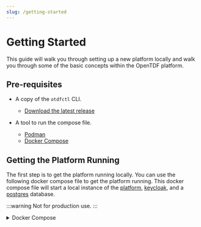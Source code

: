 ```yaml
---
slug: /getting-started
---
```

# Getting Started

This guide will walk you through setting up a new platform locally and walk you through some of the basic concepts within the OpenTDF platform.

## Pre-requisites

- A copy of the `otdfctl` CLI.
  - [Download the latest release](https://github.com/opentdf/otdfctl/releases)
  
- A tool to run the compose file.
  - [Podman](https://podman.io/)
  - [Docker Compose](https://docs.docker.com/compose/)

## Getting the Platform Running

The first step is to get the platform running locally. You can use the following docker compose file to get the platform running. This docker compose file will start a local instance of the [platform](https://github.com/opentdf/platform/tree/main), [keycloak](https://www.keycloak.org/), and a [postgres](https://www.postgresql.org/) database.

:::warning
Not for production use.
:::

<details>
<summary>Docker Compose</summary>
```yaml
name: opentdf
volumes:
  configs:
  keys:
  caddy_data:
configs:
  caddy_config:
    content: |
      {
        log {
            level INFO
            output stdout
        }
      }
      https://keycloak.opentdf.local:9443 {
        tls internal
        reverse_proxy keycloak:8888
      }
      https://platform.opentdf.local:8443 {
        tls internal
        reverse_proxy {
            to h2c://platform:8080
            transport http {
                versions h2c 2 1.1  # Enable gRPC proxying
            }
        }

      }
services:
  caddy:
    #image: cgr.dev/chainguard/caddy:latest-dev #@sha256:20e31e59503a775f28e7eb0d724384055236a35c52ff4e5aca6caac8390d61dc
    image: caddy:alpine
    command: ['caddy','run', '--config', '/etc/caddy/Caddyfile']
    configs:
      - source: caddy_config
        target: /etc/caddy/Caddyfile
    ports:
      - '9443:9443'
      - '8443:8443'
    volumes:
      - caddy_data:/data
    restart: unless-stopped
    healthcheck:
      test: ["CMD-SHELL", "wget -q --server-response --tries=1 http://127.0.0.1:2019/metrics 2>&1 | awk '/^  HTTP/{print $2}' | grep -q '200'"]
      interval: 5s
      timeout: 5s
      retries: 3
  check-certs:
    image: cgr.dev/chainguard/bash:latest@sha256:553a2674ec4f7d8a701873c1dcb43138f83e787ac1d17043cba0085ae3bd7038
    volumes:
      - type: volume
        source: caddy_data
        target: /etc/ssl/certs
        volume:
          subpath: caddy/certificates/local/keycloak.opentdf.local/
    command:
      - |
        echo "Checking certificates"
        ls -alh /etc/ssl/certs
        cat /etc/ssl/certs/keycloak.opentdf.local.crt
    depends_on:
      caddy:
        condition: service_healthy
      ensure-permissions:
        condition: service_completed_successfully
  ensure-permissions:
    image: alpine
    command:
    - 'sh'
    - '-c'
    - |
      chmod -R 665 /configs
      ls -alh /configs
      chmod -R 665 /keys
      ls -alh /keys
      chmod -R 665 /data
      ls -alh /data
    volumes:
      - configs:/configs
      - keys:/keys
      - caddy_data:/data

  #================================================================

# Start Keycloak

  #----------------------------------------------------------------
  keycloak:
    image: cgr.dev/chainguard/keycloak:latest@sha256:7e06ca655329cb8256ee2d226e32d48377a1d0e436de4fb10bdd428ed4848afa # 25.0.1
    restart: unless-stopped
    command: ['start-dev']
    environment:
      KC_DB: postgres
      KC_DB_URL_HOST: keycloak-db
      KC_DB_URL_PORT: 5432
      KC_DB_URL_DATABASE: keycloak
      KC_DB_USERNAME: postgres
      KC_DB_PASSWORD: changeme
      KC_HOSTNAME: '<https://keycloak.opentdf.local:9443>'
      KC_HOSTNAME_ADMIN: '<https://keycloak.opentdf.local:9443>'
      KC_HTTP_ENABLED: 'true'
      KC_HTTP_PORT: 8888
      KEYCLOAK_ADMIN: admin
      KEYCLOAK_ADMIN_PASSWORD: changeme
      KC_FEATURES: 'preview,token-exchange'
      KC_HEALTH_ENABLED: 'true'
    healthcheck:
      test: ['CMD-SHELL', '[ -f /tmp/HealthCheck.java ] || echo "public class HealthCheck { public static void main(String[] args) throws java.lang.Throwable { System.exit(java.net.HttpURLConnection.HTTP_OK == ((java.net.HttpURLConnection)new java.net.URL(args[0]).openConnection()).getResponseCode() ? 0 : 1); } }" > /tmp/HealthCheck.java && java /tmp/HealthCheck.java http://localhost:9000/health/ready']
      interval: 5s
      timeout: 10s
      retries: 3
      start_period: 5m
    depends_on:
      keycloak-db:
        condition: service_healthy
        restart: true
  keycloak-db:
    image: cgr.dev/chainguard/postgres:latest@sha256:f359eed58238db0c9dc24b791e11b197e997e799eb42455f31099fc1492617e7
    restart: unless-stopped
    environment:
      POSTGRES_PASSWORD: changeme
      POSTGRES_USER: postgres
      POSTGRES_DB: keycloak
    healthcheck:
      test: ["CMD-SHELL", "pg_isready"]
      interval: 5s
      timeout: 5s
      retries: 10
      start_period: 2m
  download-keycloak-config:
    image: cgr.dev/chainguard/curl:latest-dev@sha256:8afd56d4c8692ddfdc0ed2b54da2d1e02c0946433cb318700645f9cd70ccdb3a
    volumes:
      - configs:/configs
    command: ['-o', '/configs/keycloak-config.yaml', 'https://raw.githubusercontent.com/opentdf/platform/main/service/cmd/keycloak_data.yaml']
    depends_on:
      ensure-permissions:
        condition: service_completed_successfully
  #================================================================

# Provisioning Keycloak with expected realm, clients, and users

  #----------------------------------------------------------------
  keycloak-provisioning:
    image: registry.opentdf.io/platform:nightly
    volumes:
      - configs:/configs
    command:
      [
        'provision',
        'keycloak',
        '-e',
        'http://keycloak:8888',
        '-f',
        '/configs/keycloak-config.yaml',
      ]
    depends_on:
      keycloak:
        condition: service_healthy
        restart: true
      download-keycloak-config:
        condition: service_completed_successfully
        restart: true
  #================================================================

# Start the OpenTDF service

  #----------------------------------------------------------------
  download-platform-config:
    image: cgr.dev/chainguard/curl:latest-dev@sha256:8afd56d4c8692ddfdc0ed2b54da2d1e02c0946433cb318700645f9cd70ccdb3a
    volumes:
      - configs:/configs
    command: ['-o', '/configs/.opentdf.yaml', 'https://raw.githubusercontent.com/opentdf/platform/main/opentdf-dev.yaml']
    depends_on:
      ensure-permissions:
        condition: service_completed_successfully
  modify-platform-config:
    image: cgr.dev/chainguard/bash:latest@sha256:553a2674ec4f7d8a701873c1dcb43138f83e787ac1d17043cba0085ae3bd7038
    volumes:
      - configs:/configs
    command:
      - |
        echo "Modifying /configs/.opentdf.yaml"
        echo "$(</configs/.opentdf.yaml )"
        sed -i 's|kas-private.pem|/keys/kas-private.pem|g' /configs/.opentdf.yaml
        sed -i 's|kas-cert.pem|/keys/kas-cert.pem|g' /configs/.opentdf.yaml
        sed -i 's|kas-ec-private.pem|/keys/kas-ec-private.pem|g' /configs/.opentdf.yaml
        sed -i 's|kas-ec-cert.pem|/keys/kas-ec-cert.pem|g' /configs/.opentdf.yaml
        sed -i 's|# db:|db: |g' /configs/.opentdf.yaml
        sed -i 's|#   host: localhost|  host: |g' /configs/.opentdf.yaml
        sed -i 's|issuer: http://localhost:8888/auth/realms/opentdf|issuer: http://keycloak:8888/realms/opentdf|g' /configs/.opentdf.yaml
        sed -i 's|tokenendpoint: http://localhost:8888/auth/realms/opentdf/protocol/openid-connect/token|tokenendpoint: http://keycloak:8888/realms/opentdf/protocol/openid-connect/token|g' /configs/.opentdf.yaml
        sed -i 's|url: http://localhost:8888/auth|url: http://keycloak:8888|g' /configs/.opentdf.yaml
        echo "$(</configs/.opentdf.yaml )"
    depends_on:
      download-platform-config:
        condition: service_completed_successfully
  generate-kas-rsa-keys:
    image: alpine/openssl
    volumes:
      - keys:/keys
    entrypoint: ["/bin/sh", "-c"]
    command:
      - |
        echo "Generating RSA keys"
        openssl req -x509 -nodes -newkey RSA:2048 -subj "/CN=kas" -keyout /keys/kas-private.pem -out /keys/kas-cert.pem -days 365
        chmod 444 /keys/kas-private.pem
        chmod 444 /keys/kas-cert.pem
    depends_on:
      ensure-permissions:
        condition: service_completed_successfully
  generate-kas-ec-keys:
    image: alpine/openssl
    volumes:
      - keys:/keys
    entrypoint: ["/bin/sh", "-c"]
    command:
      - |
        echo "Generating EC keys"
        openssl ecparam -name secp256r1 -out /keys/secp256r1.pem && \
        openssl req -x509 -nodes -newkey ec:/keys/secp256r1.pem -subj "/CN=kas" -keyout /keys/kas-ec-private.pem -out /keys/kas-ec-cert.pem -days 365
        chmod 444 /keys/kas-ec-private.pem
        chmod 444 /keys/kas-ec-cert.pem
    depends_on:
      ensure-permissions:
        condition: service_completed_successfully
  platform:
    image: registry.opentdf.io/platform:nightly
    volumes:
      - configs:/configs
      - keys:/keys
      - type: volume
        source: caddy_data
        target: /etc/ssl/certs
        volume:
          subpath: caddy/certificates/local/keycloak.opentdf.local
    extra_hosts:
      - "keycloak.opentdf.local:host-gateway"
    command: ['start','--config-file','/configs/.opentdf.yaml','--config-key','opentdf']
    restart: always
    environment:
      OPENTDF_DB_HOST: platform-db
      OPENTDF_DB_USER: postgres
      OPENTDF_DB_PASSWORD: changeme2
    depends_on:
      keycloak:
        condition: service_healthy
        restart: true
      keycloak-provisioning:
        condition: service_completed_successfully
      platform-db:
        condition: service_healthy
        restart: true
      download-platform-config:
        condition: service_completed_successfully
      generate-kas-rsa-keys:
        condition: service_completed_successfully
      generate-kas-ec-keys:
        condition: service_completed_successfully
      modify-platform-config:
        condition: service_completed_successfully
      caddy:
        condition: service_healthy
      check-certs:
        condition: service_completed_successfully
  platform-db:
    image: cgr.dev/chainguard/postgres:latest@sha256:f359eed58238db0c9dc24b791e11b197e997e799eb42455f31099fc1492617e7
    restart: unless-stopped
    environment:
      POSTGRES_USER: postgres
      POSTGRES_PASSWORD: changeme
      POSTGRES_DB: opentdf
    healthcheck:
      test: ["CMD-SHELL", "pg_isready"]
      interval: 5s
      timeout: 5s
      retries: 10

```

</details>

## Update /etc/hosts

In order for the services to communicate correctly you will need to update your `/etc/hosts` file.

```shell
echo -e "127.0.0.1 platform.opentdf.local\n127.0.0.1 keycloak.opentdf.local" | sudo tee -a /etc/hosts
```

## Export Environment Variables

For the remainder of this guide you will want to export the following environment variables.

```shell
export PLATFORM_HOST=https://platform.opentdf.local:8443
```

## Trust Self Signed Certificates

During the bootstrapping process `caddy` will generate self signed certificiates. You will either need to trust these certificates on your system or use the `--tls-no-verify` flag on every command.

Example of extracting the certificate from the container.

```shell
mkdir -p ./opentdf-certs
```

```shell
docker cp opentdf-caddy-1:/data/caddy/certificates/local/keycloak.opentdf.local/keycloak.opentdf.local.crt ./opentdf-certs
```

```shell
docker cp opentdf-caddy-1:/data/caddy/certificates/local/platform.opentdf.local/platform.opentdf.local.crt ./opentdf-certs
```

## Login to the Platform

During the provisioning of the platform, a few test clients were created in **keycloak**. You can use the following credentials to login to the platform. This will cache those credentials locally for the `otdfctl` CLI. You can also pass in the flags `--with-client-creds` and `--with-client-creds-file` on every command to authenticate with the platform.

```shell
otdfctl --host $PLATFORM_HOST auth client-credentials --client-id opentdf --client-secret secret
```

## Create A Namespace

In this first step you are going to create a new `namespace`. A namespace is a way to organize your `attributes` within the platform.

You will see an empty list of namespaces when you first start the platform.

```shell
otdfctl --host $PLATFORM_HOST --tls-no-verify  policy attributes namespaces list
```

```shell
SUCCESS   Found namespaces list
┌─────────────────────────┬───────────────────────────┬─────────────────────────────┬────────────────────────────┬────────────────────────────────┬────────────────────────────────┐
│Id                       │Name                       │Active                       │Labels                      │Created At                      │Updated At                      │
├─────────────────────────┼───────────────────────────┼─────────────────────────────┼────────────────────────────┼────────────────────────────────┼────────────────────────────────┤
└─────────────────────────┴───────────────────────────┴─────────────────────────────┴────────────────────────────┴────────────────────────────────┴────────────────────────────────┘
NOTE   Use 'namespaces get --id=<id> --json' to see all properties
```

### Create a new namespace

```shell
otdfctl --host $PLATFORM_HOST  policy attributes namespaces create --name opentdf.io
```

```shell
SUCCESS   Created namespaces: 7650f02a-be00-4faa-a1d1-37cded5e23dc
┌────────────────────────────────────────────────────────────────────────────┬─────────────────────────────────────────────────────────────────────────────────────────────────────┐
│Property                                                                    │Value                                                                                                │
├────────────────────────────────────────────────────────────────────────────┼─────────────────────────────────────────────────────────────────────────────────────────────────────┤
│Name                                                                        │opentdf.io                                                                                           │
│Id                                                                          │7650f02a-be00-4faa-a1d1-37cded5e23dc                                                                 │
│Created At                                                                  │Mon Jun 24 11:02:00 UTC 2024                                                                         │
│Updated At                                                                  │Mon Jun 24 11:02:00 UTC 2024                                                                         │
└────────────────────────────────────────────────────────────────────────────┴─────────────────────────────────────────────────────────────────────────────────────────────────────┘
NOTE   Use 'namespaces get --id=7650f02a-be00-4faa-a1d1-37cded5e23dc --json' to see all properties
```

### List the namespaces

With that namespace created we should be able to see it in the list of namespaces as well as get the details of the namespace.

```shell
otdfctl --host $PLATFORM_HOST  policy attributes namespaces list
```
  
```shell
SUCCESS   Found namespaces list
┌──────────────────────────────────────────────┬────────────────────┬────────────────┬────────────────┬──────────────────────────────────────┬─────────────────────────────────────┐
│Id                                            │Name                │Active          │Labels          │Created At                            │Updated At                           │
├──────────────────────────────────────────────┼────────────────────┼────────────────┼────────────────┼──────────────────────────────────────┼─────────────────────────────────────┤
│7650f02a-be00-4faa-a1d1-37cded5e23dc          │opentdf.io          │true            │[]              │Mon Jun 24 11:02:00 UTC 2024          │Mon Jun 24 11:02:00 UTC 2024         │
└──────────────────────────────────────────────┴────────────────────┴────────────────┴────────────────┴──────────────────────────────────────┴─────────────────────────────────────┘
NOTE   Use 'namespaces get --id=<id> --json' to see all properties
```

Let's export the namespace id for later use.

```shell
export NAMESPACE_ID=<id>
```

### Get the details of the namespace

```shell
otdfctl --host $PLATFORM_HOST  policy attributes namespaces get --id=$NAMESPACE_ID
```

```shell
SUCCESS   Found namespaces: 7650f02a-be00-4faa-a1d1-37cded5e23dc
┌────────────────────────────────────────────────────────────────────────────┬─────────────────────────────────────────────────────────────────────────────────────────────────────┐
│Property                                                                    │Value                                                                                                │
├────────────────────────────────────────────────────────────────────────────┼─────────────────────────────────────────────────────────────────────────────────────────────────────┤
│Id                                                                          │7650f02a-be00-4faa-a1d1-37cded5e23dc                                                                 │
│Name                                                                        │opentdf.io                                                                                           │
│Created At                                                                  │Mon Jun 24 11:02:00 UTC 2024                                                                         │
│Updated At                                                                  │Mon Jun 24 11:02:00 UTC 2024                                                                         │
└────────────────────────────────────────────────────────────────────────────┴─────────────────────────────────────────────────────────────────────────────────────────────────────┘
NOTE   Use 'namespaces get --id=7650f02a-be00-4faa-a1d1-37cded5e23dc --json' to see all properties
```

## Create an Attribute

Now that we have a namespace we can create a new attribute. An attribute is a way to define a classification for your data.

It consists of two main parts:

1. A `definition` which describes how an entities entitlements and resource attributes are compared.
    1. **ANY_OF**: The entity must have at least one of the values in the list. This is your typical `OR` operation.
    2. **ALL_OF**: The entity must have all of the values in the list. This is your typical `AND` operation.
    3. **HIERARCHY**: This is an ordered list of values. The entity must have an equal or greater value in the list.

2. A list of `values`

:::warning

Attribute name and values are case insensitive. This means `ROLE` is equal to `role`.

:::

:::tip

You can also create values at the same time when creating the definition. This is useful when you know the values you want to use. (e.g. --value admin --value developer --value guest)

:::

### Create attribute definition

```shell
otdfctl --host $PLATFORM_HOST  policy attributes create --name role  -s $NAMESPACE_ID  -r ANY_OF
```

```shell
SUCCESS   Created attributes: bd02d7ab-564d-4b6c-95c4-3d4a8a259000
┌────────────────────────────────────────────────────────────────────────────────┬─────────────────────────────────────────────────────────────────────────────────────────────────┐
│Property                                                                        │Value                                                                                            │
├────────────────────────────────────────────────────────────────────────────────┼─────────────────────────────────────────────────────────────────────────────────────────────────┤
│Name                                                                            │role                                                                                             │
│Rule                                                                            │ANY_OF                                                                                           │
│Values                                                                          │[]                                                                                               │
│Namespace                                                                       │opentdf.io                                                                                       │
│Created At                                                                      │Mon Jun 24 11:09:39 UTC 2024                                                                     │
│Updated At                                                                      │Mon Jun 24 11:09:39 UTC 2024                                                                     │
└────────────────────────────────────────────────────────────────────────────────┴─────────────────────────────────────────────────────────────────────────────────────────────────┘
NOTE   Use 'attributes get --id=bd02d7ab-564d-4b6c-95c4-3d4a8a259000 --json' to see all properties
```

Let's export the attribute id for later use.

```shell
export ATTRIBUTE_ID=<id>
```

### Create attribute values

```shell
# Create admin value
otdfctl --host $PLATFORM_HOST  policy attributes values create -a $ATTRIBUTE_ID --value admin
```

```shell
SUCCESS   Created values: 0fe7e8d0-a3ff-485f-ac24-a54d85904712
┌──────────────────────────────────────────────────────────────────────────┬───────────────────────────────────────────────────────────────────────────────────────────────────────┐
│Property                                                                  │Value                                                                                                  │
├──────────────────────────────────────────────────────────────────────────┼───────────────────────────────────────────────────────────────────────────────────────────────────────┤
│Id                                                                        │0fe7e8d0-a3ff-485f-ac24-a54d85904712                                                                   │
│FQN                                                                       │https://opentdf.io/attr/role/value/admin                                                               │
│Value                                                                     │admin                                                                                                  │
│Created At                                                                │Mon Jun 24 11:11:15 UTC 2024                                                                           │
│Updated At                                                                │Mon Jun 24 11:11:15 UTC 2024                                                                           │
└──────────────────────────────────────────────────────────────────────────┴───────────────────────────────────────────────────────────────────────────────────────────────────────┘
NOTE   Use 'values get --id=0fe7e8d0-a3ff-485f-ac24-a54d85904712 --json' to see all properties
```

Export the admin value id for later use.

```shell
export ADMIN_VALUE_ID=<id>
```

```shell
# Create developer value
otdfctl --host $PLATFORM_HOST  policy attributes values create -a $ATTRIBUTE_ID --value developer
```

```shell
SUCCESS   Created values: dbfcbe15-7392-4e35-9e1d-3d06918472be
┌────────────────────────────────────────────────────────────────────────┬─────────────────────────────────────────────────────────────────────────────────────────────────────────┐
│Property                                                                │Value                                                                                                    │
├────────────────────────────────────────────────────────────────────────┼─────────────────────────────────────────────────────────────────────────────────────────────────────────┤
│Id                                                                      │dbfcbe15-7392-4e35-9e1d-3d06918472be                                                                     │
│FQN                                                                     │https://opentdf.io/attr/role/value/developer                                                             │
│Value                                                                   │developer                                                                                                │
│Created At                                                              │Mon Jun 24 11:12:45 UTC 2024                                                                             │
│Updated At                                                              │Mon Jun 24 11:12:45 UTC 2024                                                                             │
└────────────────────────────────────────────────────────────────────────┴─────────────────────────────────────────────────────────────────────────────────────────────────────────┘
NOTE   Use 'values get --id=dbfcbe15-7392-4e35-9e1d-3d06918472be --json' to see all properties
```

Export the developer value id for later use.

```shell
export DEVELOPER_VALUE_ID=<id>
```

```shell
# Create guest value
otdfctl --host $PLATFORM_HOST  policy attributes values create -a $ATTRIBUTE_ID --value guest
```

```shell
SUCCESS   Created values: 654f0877-2c0b-4a62-a9c3-87ed42bf77ac
┌──────────────────────────────────────────────────────────────────────────┬───────────────────────────────────────────────────────────────────────────────────────────────────────┐
│Property                                                                  │Value                                                                                                  │
├──────────────────────────────────────────────────────────────────────────┼───────────────────────────────────────────────────────────────────────────────────────────────────────┤
│Id                                                                        │654f0877-2c0b-4a62-a9c3-87ed42bf77ac                                                                   │
│FQN                                                                       │https://opentdf.io/attr/role/value/guest                                                               │
│Value                                                                     │guest                                                                                                  │
│Created At                                                                │Mon Jun 24 11:14:22 UTC 2024                                                                           │
│Updated At                                                                │Mon Jun 24 11:14:22 UTC 2024                                                                           │
└──────────────────────────────────────────────────────────────────────────┴───────────────────────────────────────────────────────────────────────────────────────────────────────┘
NOTE   Use 'values get --id=654f0877-2c0b-4a62-a9c3-87ed42bf77ac --json' to see all properties
```

Export the guest value id for later use.

```shell
export GUEST_VALUE_ID=<id>
```

### Get the attribute details

Now that we have listed values for the attribute, we can get the details of the attribute. You should see the added values in the list now.

```shell
otdfctl --host $PLATFORM_HOST  policy attributes get --id=$ATTRIBUTE_ID
```

```shell
SUCCESS   Found attributes: bd02d7ab-564d-4b6c-95c4-3d4a8a259000
┌────────────────────────────────────────────────────────────────────────────┬─────────────────────────────────────────────────────────────────────────────────────────────────────┐
│Property                                                                    │Value                                                                                                │
├────────────────────────────────────────────────────────────────────────────┼─────────────────────────────────────────────────────────────────────────────────────────────────────┤
│Id                                                                          │bd02d7ab-564d-4b6c-95c4-3d4a8a259000                                                                 │
│Name                                                                        │role                                                                                                 │
│Rule                                                                        │ANY_OF                                                                                               │
│Values                                                                      │[admin, developer, guest]                                                                            │
│Namespace                                                                   │opentdf.io                                                                                           │
│Created At                                                                  │Mon Jun 24 11:09:39 UTC 2024                                                                         │
│Updated At                                                                  │Mon Jun 24 11:14:22 UTC 2024                                                                         │
└────────────────────────────────────────────────────────────────────────────┴─────────────────────────────────────────────────────────────────────────────────────────────────────┘
NOTE   Use 'attributes get --id=bd02d7ab-564d-4b6c-95c4-3d4a8a259000 --json' to see all properties
```

## Create a Subject Mapping

A `subject mapping` is a way to define how a user or entity is mapped to an attribute in the **OpenTDF Platform**.

An attribute that is mapped to an entity is considered an `entitlement`. An `entitlement` is a way to define what tdf resources an entity can access.

With `subject mappings` there is a sub-resource  called `subject condition sets`. These are a set of conditions that must be met for the `subject mapping` to be applied.

### Create a Subject Condition Set

Download the <a target="_blank" href="/quickstart/subject_condition_set.json" download="subject_condition_set.json">example</a> subject condition set. You can use this file to create a new condition set.

```shell
 otdfctl --host $PLATFORM_HOST  policy subject-condition-sets create -j <path to file>/subject_condition_set.json
```

```shell
SUCCESS   Created subject-condition-sets: 74bf521f-5a79-48fe-acb8-b4b63ee7950b
┌──────────────┬───────────────────────────────────────────────────────────────────────────────────────────────────────────────────────────────────────────────────────────────────┐
│Property      │Value                                                                                                                                                              │
├──────────────┼───────────────────────────────────────────────────────────────────────────────────────────────────────────────────────────────────────────────────────────────────┤
│Id            │74bf521f-5a79-48fe-acb8-b4b63ee7950b                                                                                                                               │
│SubjectSets   │[{"condition_groups":[{"conditions":[{"subject_external_selector_value":".clientId","operator":1,"subject_external_values":["opentdf"]}],"boolean_operator":1}]}]  │
│Created At    │Mon Jun 24 11:33:28 UTC 2024                                                                                                                                       │
│Updated At    │Mon Jun 24 11:33:28 UTC 2024                                                                                                                                       │
└──────────────┴───────────────────────────────────────────────────────────────────────────────────────────────────────────────────────────────────────────────────────────────────┘
NOTE   Use 'subject-condition-sets get --id=74bf521f-5a79-48fe-acb8-b4b63ee7950b --json' to see all properties
```

Let's export the subject condition set id for later use.

```shell
export SUBJECT_CONDITION_SET_ID=<id>
```

### Create a Subject Mapping

With the condition set created we can now create a new subject mapping that is tied to the subject condition set.

```shell
otdfctl --host $PLATFORM_HOST  policy subject-mappings create --action-standard DECRYPT --attribute-value-id $DEVELOPER_VALUE_ID --subject-condition-set-id $SUBJECT_CONDITION_SET_ID
```

```shell
SUCCESS   Created subject-mappings: 751054f8-14da-44c0-9341-5dab36b8256d
┌─────────────────────────┬────────────────────────────────────────────────────────────────────────────────────────────────────────────────────────────────────────────────────────┐
│Property                 │Value                                                                                                                                                   │
├─────────────────────────┼────────────────────────────────────────────────────────────────────────────────────────────────────────────────────────────────────────────────────────┤
│Id                       │751054f8-14da-44c0-9341-5dab36b8256d                                                                                                                    │
│Subject AttrVal: Id      │dbfcbe15-7392-4e35-9e1d-3d06918472be                                                                                                                    │
│Actions                  │[{"Value":{"Standard":1}}]                                                                                                                              │
│Subject Condition Set: I…│74bf521f-5a79-48fe-acb8-b4b63ee7950b                                                                                                                    │
│Subject Condition Set    │[{"condition_groups":[{"conditions":[{"subject_external_selector_value":".clientId","operator":1,"subject_external_values":["opentdf"]}],"boolean_opera…│
│Attribute Value Id       │dbfcbe15-7392-4e35-9e1d-3d06918472be                                                                                                                    │
│Created At               │Mon Jun 24 11:35:13 UTC 2024                                                                                                                            │
│Updated At               │Mon Jun 24 11:35:13 UTC 2024                                                                                                                            │
└─────────────────────────┴────────────────────────────────────────────────────────────────────────────────────────────────────────────────────────────────────────────────────────┘
NOTE   Use 'subject-mappings get --id=751054f8-14da-44c0-9341-5dab36b8256d --json' to see all properties
```

Let's export the subject mapping id for later use.

```shell
export SUBJECT_MAPPING_ID=<id>
```

## Encrypt Some Data With TDF

Now that we have a few basic resources in place we can show you how to control access to data using the **OpenTDF Platform**.

### Encrypt Data Without Attributes

Within the `otdfctl` CLI there is basic functionality to interact with `zTDF` and `nanoTDF`.

#### Example zTDF encryption

```shell
echo 'my first encrypted tdf' | otdfctl encrypt --host $PLATFORM_HOST -o example.tdf --tdf-type tdf3
```

#### Example nanoTDF encryption

```shell
echo 'my first encrypted tdf' | otdfctl encrypt --host $PLATFORM_HOST -o example.nano.tdf --tdf-type nano
```

### Decrypt Data Without Attributes

Because we didn't add any attributes to the data we encrypted, we should be able to decrypt the data without any issues.

```shell
otdfctl decrypt --host $PLATFORM_HOST --tdf-type tdf3 example.tdf
```

```shell
# Output
my first encrypted tdf
```

```shell
otdfctl decrypt --host $PLATFORM_HOST --tdf-type nano example.nano.tdf
```

```shell
# Output
my first encrypted tdf
```

### Encrypt Data With Attributes

In this example we will encrypt the data with the attribute `https://opentdf.io/attr/role/value/guest`. First cleanup any existing tdf files from before.

```shell
rm example.tdf example.nano.tdf
```

#### Example zTDF encryption with attributes

```shell
echo 'my first encrypted tdf' | otdfctl encrypt --host $PLATFORM_HOST -o example.tdf --tdf-type tdf3 --attr https://opentdf.io/attr/role/value/guest
```

#### Example nanoTDF encryption with attributes

```shell
echo 'my first encrypted tdf' | otdfctl encrypt --host $PLATFORM_HOST -o example.nano.tdf --tdf-type nano --attr https://opentdf.io/attr/role/value/guest
```

### Decrypt Data With Attributes

In this first example we will try to decrypt the data but it will fail because we shouldn't be assigned the entitlement of `https://opentdf.io/attr/role/value/guest` at this point.

#### Example zTDF failed decryption

```shell
otdfctl decrypt --host $PLATFORM_HOST --tdf-type tdf3 example.tdf
```

```shell
# Output
ERROR    Failed to decrypt file: reader.WriteTo failed: doPayloadKeyUnwrap splitKey.rewrap failed: error making request to kas: error making rewrap request: rpc error: code = PermissionDenied desc = request error
            rpc error: code = PermissionDenied desc = forbidden
```

#### Example nanoTDF failed decryption

```shell
otdfctl decrypt --host $PLATFORM_HOST --tdf-type nano example.nano.tdf
```

```shell
ERROR    Failed to decrypt file: readSeeker.Seek failed: error making request to kas: error making rewrap request: rpc error: code = PermissionDenied desc = request error
            rpc error: code = PermissionDenied desc = forbidden
```

What we have to do now is assign the entitlement of `https://opentdf.io/attr/role/value/guest` to the entity by creating a new subject mapping for the condition set we created earlier.

#### Create a new subject mapping

```shell
otdfctl --host $PLATFORM_HOST  policy subject-mappings create --action-standard DECRYPT --attribute-value-id $GUEST_VALUE_ID --subject-condition-set-id $SUBJECT_CONDITION_SET_ID
```

```shell
SUCCESS   Created subject-mappings: f6bf9fc7-e23b-4276-9dfc-7a61f359edfd
┌─────────────────────────┬────────────────────────────────────────────────────────────────────────────────────────────────────────────────────────────────────────────────────────┐
│Property                 │Value                                                                                                                                                   │
├─────────────────────────┼────────────────────────────────────────────────────────────────────────────────────────────────────────────────────────────────────────────────────────┤
│Id                       │f6bf9fc7-e23b-4276-9dfc-7a61f359edfd                                                                                                                    │
│Subject AttrVal: Id      │654f0877-2c0b-4a62-a9c3-87ed42bf77ac                                                                                                                    │
│Actions                  │[{"Value":{"Standard":1}}]                                                                                                                              │
│Subject Condition Set: I…│74bf521f-5a79-48fe-acb8-b4b63ee7950b                                                                                                                    │
│Subject Condition Set    │[{"condition_groups":[{"conditions":[{"subject_external_selector_value":".clientId","operator":1,"subject_external_values":["opentdf"]}],"boolean_opera…│
│Attribute Value Id       │654f0877-2c0b-4a62-a9c3-87ed42bf77ac                                                                                                                    │
│Created At               │Mon Jun 24 13:28:22 UTC 2024                                                                                                                            │
│Updated At               │Mon Jun 24 13:28:22 UTC 2024                                                                                                                            │
└─────────────────────────┴────────────────────────────────────────────────────────────────────────────────────────────────────────────────────────────────────────────────────────┘
NOTE   Use 'subject-mappings get --id=f6bf9fc7-e23b-4276-9dfc-7a61f359edfd --json' to see all properties
```

Now that we have the subject mapping in place we should be able to decrypt the data.

#### Example zTDF sucessful decryption

```shell
otdfctl decrypt --host $PLATFORM_HOST --tdf-type tdf3 example.tdf
```

```shell
# Output
my first encrypted tdf
```

#### Example nanoTDF sucessful decryption

```shell
otdfctl decrypt --host $PLATFORM_HOST --tdf-type nano example.nano.tdf
```

```shell
# Output
my first encrypted tdf
```

## Takeways and Next Steps

In this document you have learned how to create a namespace, attribute, subject mapping, and encrypt/decrypt data with the **OpenTDF Platform**.

- [Components In-Depth](/category/components)
